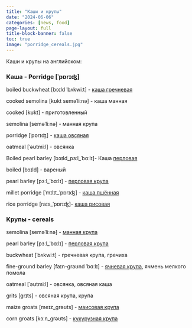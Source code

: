 ---
title: "Каши и крупы"
date: "2024-06-06"
categories: [news, food]
page-layout: full
title-block-banner: false
toc: true
image: "porridge_cereals.jpg"
---
Каши и крупы на английском:

### Каша - Porridge [ˈpɒrɪʤ]

boiled buckwheat [bɔɪld ˈbʌkwiːt] - [каша гречневая](https://ru.wikipedia.org/wiki/%D0%B3%D1%80%D0%B5%D1%87%D0%BD%D0%B5%D0%B2%D0%B0%D1%8F_%D0%BA%D0%B0%D1%88%D0%B0)

cooked semolina [kʊkt seməˈliːnə] - каша манная

cooked [kʊkt] - приготовленный

semolina [seməˈliːnə] - манная крупа

porridge [ˈpɒrɪʤ] - [каша овсяная](https://translate.yandex.ru/translate?url=https%3A%2F%2Fen.wikipedia.org%2Fwiki%2FPorridge&lang=en-ru&view=c&gcp=nxr000semp4s)

oatmeal [ˈəʊtmiːl] - овсянка

Boiled pearl barley [bɔɪld_pɜːl_ˈbɑːlɪ]- Каша [перловая](https://ru.wikipedia.org/wiki/%D0%9F%D0%B5%D1%80%D0%BB%D0%BE%D0%B2%D0%B0%D1%8F_%D0%BA%D1%80%D1%83%D0%BF%D0%B0)

boiled [bɔɪld] - вареный

pearl barley [pɜːl_ˈbɑːlɪ] - [перловая крупа](https://ru.wikipedia.org/wiki/%D0%BF%D0%B5%D1%80%D0%BB%D0%BE%D0%B2%D0%B0%D1%8F_%D0%BA%D1%80%D1%83%D0%BF%D0%B0)

millet porridge [ˈmɪlɪt_ˈpɒrɪʤ] - [каша пшённая](https://ru.wikipedia.org/wiki/%D0%BF%D1%88%D0%B5%D0%BD%D0%BD%D0%B0%D1%8F_%D0%BA%D0%B0%D1%88%D0%B0)

rice porridge [raɪs_ˈpɒrɪʤ]- [каша рисовая](https://ru.wikipedia.org/wiki/%D1%80%D0%B8%D1%81%D0%BE%D0%B2%D0%B0%D1%8F_%D0%BA%D0%B0%D1%88%D0%B0)

### Крупы - cereals

semolina [seməˈliːnə] - [манная крупа](https://ru.wikipedia.org/wiki/%D0%9C%D0%B0%D0%BD%D0%BD%D0%B0%D1%8F_%D0%BA%D1%80%D1%83%D0%BF%D0%B0) 

pearl barley [pɜːl_ˈbɑːlɪ] - [перловая крупа](https://ru.wikipedia.org/wiki/%D0%BF%D0%B5%D1%80%D0%BB%D0%BE%D0%B2%D0%B0%D1%8F_%D0%BA%D1%80%D1%83%D0%BF%D0%B0)

buckwheat [ˈbʌkwiːt] - гречневая крупа, гречиха

fine-ground barley [faɪn-graʊnd ˈbɑːlɪ] - [ячневая крупа](https://ru.wikipedia.org/wiki/%D0%AF%D1%87%D0%BD%D0%B5%D0%B2%D0%B0%D1%8F_%D0%BA%D1%80%D1%83%D0%BF%D0%B0), ячмень мелкого помола

oatmeal [ˈəʊtmiːl] - овсянка, овсяная каша

grits [grɪts] - овсяная крупа, крупа

maize groats [meɪz_grəʊts] - [маисовая крупа](https://ru.wikipedia.org/wiki/%D0%9A%D1%83%D0%BA%D1%83%D1%80%D1%83%D0%B7%D0%B0)

corn groats [kɔːn_grəʊts] - [кукурузная крупа](https://www.tveda.ru/encyclopedia/krupy-bobovye-i-muka/krupa-kukuruznaya/)

